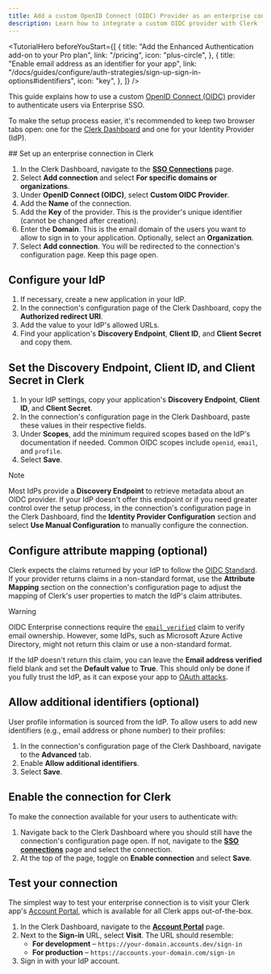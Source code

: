 ```yaml
---
title: Add a custom OpenID Connect (OIDC) Provider as an enterprise connection
description: Learn how to integrate a custom OIDC provider with Clerk for Enterprise SSO.
---
```


<TutorialHero
  beforeYouStart={[
    {
      title: "Add the Enhanced Authentication add-on to your Pro plan",
      link: "/pricing",
      icon: "plus-circle",
    },
    {
      title: "Enable email address as an identifier for your app",
      link: "/docs/guides/configure/auth-strategies/sign-up-sign-in-options#identifiers",
      icon: "key",
    },
  ]}
/>

This guide explains how to use a custom [OpenID Connect (OIDC)](https://openid.net/developers/how-connect-works) provider to authenticate users via Enterprise SSO.

To make the setup process easier, it's recommended to keep two browser tabs open: one for the [Clerk Dashboard](https://dashboard.clerk.com/last-active?path=user-authentication/sso-connections) and one for your Identity Provider (IdP).

<Steps>
  ## Set up an enterprise connection in Clerk

  1. In the Clerk Dashboard, navigate to the [**SSO Connections**](https://dashboard.clerk.com/last-active?path=user-authentication/sso-connections) page.
  1. Select **Add connection** and select **For specific domains or organizations**.
  1. Under **OpenID Connect (OIDC)**, select **Custom OIDC Provider**.
  1. Add the **Name** of the connection.
  1. Add the **Key** of the provider. This is the provider's unique identifier (cannot be changed after creation).
  1. Enter the **Domain**. This is the email domain of the users you want to allow to sign in to your application. Optionally, select an **Organization**.
  1. Select **Add connection**. You will be redirected to the connection's configuration page. Keep this page open.

  ## Configure your IdP

  1. If necessary, create a new application in your IdP.
  1. In the connection's configuration page of the Clerk Dashboard, copy the **Authorized redirect URI**.
  1. Add the value to your IdP's allowed URLs.
  1. Find your application's **Discovery Endpoint**, **Client ID**, and **Client Secret** and copy them.

  ## Set the Discovery Endpoint, Client ID, and Client Secret in Clerk

  1. In your IdP settings, copy your application's **Discovery Endpoint**, **Client ID**, and **Client Secret**.
  1. In the connection's configuration page in the Clerk Dashboard, paste these values in their respective fields.
  1. Under **Scopes**, add the minimum required scopes based on the IdP's documentation if needed. Common OIDC scopes include `openid`, `email`, and `profile`.
  1. Select **Save**.

  > [!NOTE]
  > Most IdPs provide a **Discovery Endpoint** to retrieve metadata about an OIDC provider. If your IdP doesn't offer this endpoint or if you need greater control over the setup process, in the connection's configuration page in the Clerk Dashboard, find the **Identity Provider Configuration** section and select **Use Manual Configuration** to manually configure the connection.

  ## Configure attribute mapping (optional)

  Clerk expects the claims returned by your IdP to follow the [OIDC Standard](https://openid.net/specs/openid-connect-core-1_0.html#StandardClaims). If your provider returns claims in a non-standard format, use the **Attribute Mapping** section on the connection's configuration page to adjust the mapping of Clerk's user properties to match the IdP's claim attributes.

  > [!WARNING]
  > OIDC Enterprise connections require the [`email_verified`](https://openid.net/specs/openid-connect-core-1_0.html#StandardClaims:~:text=Section%C2%A05.7.-,email_verified,-boolean) claim to verify email ownership. However, some IdPs, such as Microsoft Azure Active Directory, might not return this claim or use a non-standard format.
  >
  > If the IdP doesn't return this claim, you can leave the **Email address verified** field blank and set the **Default value** to **True**. This should only be done if you fully trust the IdP, as it can expose your app to [OAuth attacks](https://www.descope.com/blog/post/noauth).

  ## Allow additional identifiers (optional)

  User profile information is sourced from the IdP. To allow users to add new identifiers (e.g., email address or phone number) to their profiles:

  1. In the connection's configuration page of the Clerk Dashboard, navigate to the **Advanced** tab.
  1. Enable **Allow additional identifiers**.
  1. Select **Save**.

  ## Enable the connection for Clerk

  To make the connection available for your users to authenticate with:

  1. Navigate back to the Clerk Dashboard where you should still have the connection's configuration page open. If not, navigate to the [**SSO connections**](https://dashboard.clerk.com/last-active?path=user-authentication/sso-connections) page and select the connection.
  1. At the top of the page, toggle on **Enable connection** and select **Save**.

  ## Test your connection

  The simplest way to test your enterprise connection is to visit your Clerk app's [Account Portal](/docs/account-portal/overview), which is available for all Clerk apps out-of-the-box.

  1. In the Clerk Dashboard, navigate to the [**Account Portal**](https://dashboard.clerk.com/last-active?path=account-portal) page.
  1. Next to the **Sign-in** URL, select **Visit**. The URL should resemble:
     - **For development** – `https://your-domain.accounts.dev/sign-in`
     - **For production** – `https://accounts.your-domain.com/sign-in`
  1. Sign in with your IdP account.
</Steps>
